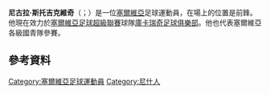 {{blpunsourced|time=2015-06-01T00:08:27+00:00}}
{{expand|time=2015-06-01T00:08:27+00:00}}
'''尼古拉·斯托吉克維奇'''（{{lang-sr|Никола Стојиљковић}}；{{bd|1992年|8月17日}}）是一位[[塞爾維亞|塞爾維亞]]足球運動員，在場上的位置是前鋒。他現在效力於[[塞爾維亞足球超級聯賽|塞爾維亞足球超級聯賽]]球隊[[庫卡瑞奇足球俱樂部|庫卡瑞奇足球俱樂部]]。他也代表塞爾維亞各級國青隊參賽。
==參考資料==
{{Reflist}}

{{DEFAULTSORT: Stojiljković, Nikola}}
[[Category:塞爾維亞足球運動員|Category:塞爾維亞足球運動員]]
[[Category:尼什人|Category:尼什人]]